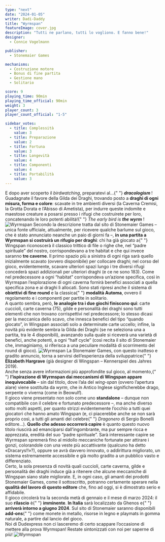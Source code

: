 ```yaml
---
type: "next"
date: "2024-01-05"
writer: Dadi-Daddy
title: "Wyrmspan"
featureImage: cover.jpg
description: "Tutti ne parlano, tutti lo vogliono. E fanno bene!"
designer:
  - Connie Vogelmann

publisher:
  - Stonemaier Games

mechanisms:
  - Costruzione motore
  - Bonus di fine partita
  - Gestione mano
  - Solitario

score: 9
playing_time: 90min
playing_time_official: 90min
weight: 3
player_count: 3
player_count_official: "1-5"

sidebar_votes:
  - title: Complessità
    value: 3
  - title: Preparazione
    value: 2
  - title: Fortuna
    value: 3
  - title: Longevità
    value: 4
  - title: Componenti
    value: 4
  - title: Portabilità
    value: 3
---
```


<Setting>
  E dopo aver scoperto il <em>birdwatching</em>, preparatevi al…{" "}
  <strong>
    <em>dracologism</em>
  </strong>
  !<br />
  Guadagnate il favore della Gilda dei Draghi, trovando posto a <strong>draghi di ogni misura, forma e colore</strong>:
  scavate in tre ambienti diversi (la Caverna Cremisi, la Grotta Dorata e l’Abisso di Ametista), per indurre queste
  indomite e maestose creature a posarsi presso i rifugi che costruirete per loro, concatenando le loro potenti abilità!{" "}
  <em>
    The early bird is
    <strong> the wyrm</strong>
  </em>
  !
</Setting>

<img src="./game1.jpg" alt="Wyrmspan" />

<Rules>
  Secondo la descrizione tratta dal sito di <Link to="/publishers/stonemaier-games">Stonemaier Games</Link> – unica
  fonte ufficiale, attualmente, per ricevere qualche barlume sul gioco, che è stato annunciato neanche un paio di giorni
  fa –, <strong>in una partita a Wyrmspan si costruirà un rifugio per draghi</strong>: chi ha già giocato a{" "}
  <Link to="/reviews/wingspan">Wingspan</Link> riconoscerà il classico trittico di file o righe che, nel “padre
  spirituale” del nostro, corrispondevano a tre habitat e che qui invece saranno <strong>tre caverne</strong>. Il primo
  spazio più a sinistra di ogni riga sarà quello inizialmente scavato (ovvero disponibile) per collocare draghi; nel
  corso del gioco, evidentemente, scavare ulteriori spazi lungo i tre diversi rifugi concederà spazi addizionali per
  ulteriori draghi (e ce ne sono 183). Come nel predecessore a ogni “habitat” corrispondeva un’azione specifica, così in
  Wyrmspan l’esplorazione di ogni caverna fornirà benefici associati a quella specifica zona e ai draghi lì allocati.
  Sono stati ripresi anche il sistema di <strong>obiettivi di fine round</strong> e la classica{" "}
  <strong>modalità Automa</strong>, ovvero il regolamento e i componenti per partite in solitario.
  <br />A quanto sembra, però, <strong>le analogie tra i due giochi finiscono qui</strong>: carte cuccioli, carte caverna
  (75), gilde e personalità dei draghi sono tutti elementi che non trovano corrispettivi nel predecessore; lo stesso dicasi
  per la meccanica dello scavo, che innesca benefici del tipo “quando giocato”, in Wingspan associati solo a determinate
  carte uccello; infine, la novità più evidente sembra la Gilda dei Draghi (se ne seleziona una a partita, tra le 4 disponibili),
  avanzando sulla quale si riceverà una varietà di benefici, anche potenti, a ogni “half cycle” (così recita il sito di Stonemaier
  che, immaginiamo, si riferisca a una peculiare modalità di scorrimento del round di gioco).
</Rules>

<img src="./game2.jpg" alt="Wyrmspan" />

<Feedback>
  La Stonemaier Games, con questo inatteso e gradito annuncio, torna a servirsi dell’esperienza della sviluppatrice{" "}
  <strong>Elizabeth Hargrave</strong> (già designer di Wingspan – Kennerspiel des Jahres 2019).
  <br />
  Anche senza avere informazioni più approfondite sul gioco, al momento,{" "}
  <strong>l’ispirazione di Wyrmspan dai meccanismi di Wingspan appare inequivocabile</strong> – sin dal titolo, dove
  l’ala del <em>wing-span</em> (ovvero l’apertura alare) viene sostituita da <em>wyrm</em>, che in Antico Inglese
  significherebbe drago, serpente o viverna (come in Beowulf).
  <br />
  Il gioco viene presentato non solo come uno <strong>standalone</strong> – dunque non compatibile con il celebre e
  fortunato predecessore –, ma anche diverso sotto molti aspetti, per quanto strizzi evidentemente l’occhio a tutti quei
  giocatori che hanno amato Wingspan (e, ci piacerebbe anche se non sarà proprio così, a tutti gli amanti del celebre{" "}
  <em>Dragonero</em> di Sergio BonelIi editore…). <strong>Quello che adesso occorrerà capire</strong> è quanto questo
  nuovo titolo riuscirà ad emanciparsi dall’ingombrante, ma pur sempre ricca e apprezzata, eredità del suo “padre
  spirituale”. Sarà interessante capire se Wyrmspan spremerà fino al midollo meccaniche fortunate per attirare i gonzi,
  colorandole con una veste più accattivante (qualcuno ha detto «Dracarys!!»?), oppure se avrà davvero innovato, o
  addirittura migliorato, un sistema estremamente accessibile e già molto gradito a un pubblico vasto e differenziato.
  <br />
  Certo, la sola presenza di novità quali cuccioli, carte caverna, gilde e personalità dei draghi induce già a ritenere
  che alcune meccaniche di Wingspan siano state migliorate. E, in ogni caso, gli amanti dei prodotti Stonemaier Games,
  come il sottoscritto, potranno certamente sperare nella <strong>qualità del lavoro di questo editore</strong> che,
  fino ad oggi, si è dimostrato serio e affidabile.
  <br />
  Il gioco circolerà tra la seconda metà di gennaio e il mese di marzo 2024: il suo <strong>rilascio</strong> è{" "}
  <strong>imminente</strong>. <strong>In Italia</strong> sarà localizzato da Ghenos e{" "}
  <strong>arriverà intorno a giugno 2024</strong>. Sul sito di Stonemaier saranno disponibili <strong>add-ons</strong>{" "}
  come monete in metallo, risorse in legno e playmats in gomma naturale, a partire dal lancio del gioco.
  <br />
  Noi di Dudexpress non ci lasceremo di certo scappare l’occasione di mettere alla prova Wyrmspan! Restate sintonizzati
  con noi per saperne di più!
</Feedback>

<img src="./game3.jpg" alt="Wyrmspan" />
